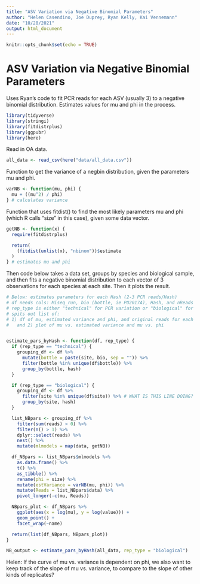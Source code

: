 ```yaml
---
title: "ASV Variation via Negative Binomial Parameters"
author: "Helen Casendino, Joe Duprey, Ryan Kelly, Kai Vennemann"
date: "10/28/2021"
output: html_document
---
```


```r
knitr::opts_chunk$set(echo = TRUE)
```

# ASV Variation via Negative Binomial Parameters

Uses Ryan's code to fit PCR reads for each ASV (usually 3) to a negative binomial distribution. Estimates values for mu and phi in the process.

```r
library(tidyverse)
library(stringi)
library(fitdistrplus)
library(ggpubr)
library(here)
```

Read in OA data.

```r
all_data <- read_csv(here("data/all_data.csv"))
```

Function to get the variance of a negbin distribution, given the parameters mu and phi.

```r
varNB <- function(mu, phi) {
  mu + ((mu^2) / phi)
} # calculates variance
```

Function that uses fitdist() to find the most likely parameters mu and phi (which R calls "size" in this case), given some data vector.

```r
getNB <- function(x) {
  require(fitdistrplus)

  return(
    (fitdist(unlist(x), "nbinom"))$estimate
  )
} # estimates mu and phi
```

Then code below takes a data set, groups by species and biological sample, and then fits a negative binomial distribution to each vector of 3 observations for each species at each site. Then it plots the result.

```r
# Below: estimates parameters for each Hash (2-3 PCR reads/Hash)
# df needs cols: Miseq_run, bio (bottle, ie PO2017A), Hash, and nReads
# rep_type is either "technical" for PCR variation or "biological" for bottle var
# spits out list of:
# 1) df of mu, estimated variance and phi, and original reads for each ASV
#   and 2) plot of mu vs. estimated variance and mu vs. phi


estimate_pars_byHash <- function(df, rep_type) {
  if (rep_type == "technical") {
    grouping_df <- df %>%
      mutate(bottle = paste(site, bio, sep = "")) %>%
      filter(bottle %in% unique(df$bottle)) %>%
      group_by(bottle, hash)
  }

  if (rep_type == "biological") {
    grouping_df <- df %>%
      filter(site %in% unique(df$site)) %>% # WHAT IS THIS LINE DOING?
      group_by(site, hash)
  }

  list_NBpars <- grouping_df %>%
    filter(sum(reads) > 0) %>%
    filter(n() > 1) %>%
    dplyr::select(reads) %>%
    nest() %>%
    mutate(mlmodels = map(data, getNB))

  df_NBpars <- list_NBpars$mlmodels %>%
    as.data.frame() %>%
    t() %>%
    as_tibble() %>%
    rename(phi = size) %>%
    mutate(estVariance = varNB(mu, phi)) %>%
    mutate(Reads = list_NBpars$data) %>%
    pivot_longer(-c(mu, Reads))

  NBpars_plot <- df_NBpars %>%
    ggplot(aes(x = log(mu), y = log(value))) +
    geom_point() +
    facet_wrap(~name)

  return(list(df_NBpars, NBpars_plot))
}

NB_output <- estimate_pars_byHash(all_data, rep_type = "biological")
```

Helen: If the curve of mu vs. variance is dependent on phi, we also want to keep track of the slope of mu vs. variance, to compare to the slope of other kinds of replicates?
